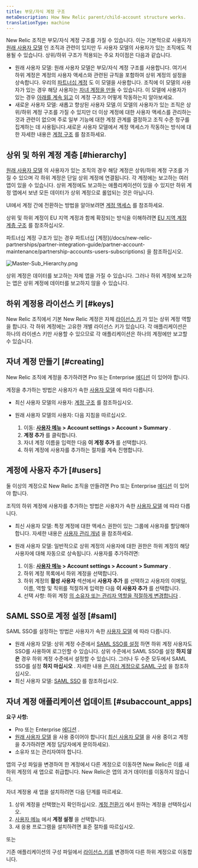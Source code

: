 ```yaml
---
title: 부모/자식 계정 구조
metaDescription: How New Relic parent/child-account structure works.
translationType: machine
---
```



New Relic 조직은 부모/자식 계정 구조를 가질 수 있습니다. 이는 기본적으로 사용자가 [원래 사용자 모델](/docs/accounts/original-accounts-billing/original-product-based-pricing/overview-user-models) 인 조직과 관련이 있지만 두 사용자 모델의 사용자가 있는 조직에도 적용될 수 있습니다. 상위/하위 구조가 적용되는 주요 차이점은 다음과 같습니다.

* 원래 사용자 모델: 원래 사용자 모델은 부모/자식 계정 구조를 사용합니다. 여기서 하위 계정은 계정의 사용자 액세스와 관련된 규칙을 포함하여 상위 계정의 설정을 상속합니다. 우리의 [파트너십 계정](/docs/new-relic-partnerships/partner-integration-guide/partner-account-maintenance/partnership-accounts-users-subscriptions) 도 이 모델을 사용합니다. 조직에 이 모델의 사용자가 있는 경우 해당 사용자는 [자녀 계정을 만들](#creating) 수 있습니다. 이 모델에 사용자가 있는 경우 [아래를 계속 읽고](#hierarchy) 이 계정 구조가 어떻게 작동하는지 알아보세요.
* 새로운 사용자 모델: 새롭고 향상된 사용자 모델.이 모델의 사용자가 있는 조직은 상위/하위 계정 구조를 가질 수 있지만 더 이상 계정에 대한 사용자 액세스를 관리하는 것과 관련이 없으며 주로 일부 기능에 대한 계정 관계를 결정하고 조직 수준 청구를 집계하는 데 사용됩니다.새로운 사용자 모델에서 계정 액세스가 작동하는 방식에 대한 자세한 내용은 [계정 구조](/docs/accounts/accounts-billing/account-structure/new-relic-account-structure) 를 참조하세요.

## 상위 및 하위 계정 계층 [#hierarchy]

[원래 사용자 모델](#requirements) 의 사용자가 있는 조직의 경우 해당 계정은 상위/하위 계정 구조를 가질 수 있으며 각 하위 계정은 단일 상위 계정에 연결됩니다. 각 계정에는 보고하는 여러 앱이 있을 수 있습니다. 상위 계정에도 보고하는 애플리케이션이 있을 수 있지만 하위 계정 앱에서 보낸 모든 데이터가 상위 계정으로 롤업되는 것은 아닙니다.

UI에서 계정 간에 전환하는 방법을 알아보려면 [계정 액세스](/docs/accounts/accounts-billing/general-account-settings/factors-affecting-access-features-data#account-access) 를 참조하세요.

상위 및 하위 계정이 EU 지역 계정과 함께 확장되는 방식을 이해하려면 [EU 지역 계정 계층 구조](/docs/using-new-relic/welcome-new-relic/getting-started/introduction-eu-region-data-center#global-account-hierarchy) 를 참조하십시오.

<Callout variant="tip">
  파트너십 계정 구조가 있는 경우 파트너십 [계정](/docs/new-relic-partnerships/partner-integration-guide/partner-account-maintenance/partnership-accounts-users-subscriptions) 을 참조하십시오.
</Callout>

<img
  title="Master-Sub_Hierarchy.png"
  alt="Master-Sub_Hierarchy.png"
  src={accountsParentChildAccountStructure}
/>

<figcaption>
  상위 계정은 데이터를 보고하는 자체 앱을 가질 수 있습니다. 그러나 하위 계정에 보고하는 앱은 상위 계정에 데이터를 보고하지 않을 수 있습니다.
</figcaption>

## 하위 계정용 라이선스 키 [#keys]

New Relic 조직에서 기본 New Relic 계정은 자체 [라이선스 키](/docs/apis/intro-apis/new-relic-api-keys/#ingest-license-key) 가 있는 상위 계정 역할을 합니다. 각 하위 계정에는 고유한 개별 라이선스 키가 있습니다. 각 애플리케이션은 하나의 라이센스 키만 사용할 수 있으므로 각 애플리케이션은 하나의 계정에만 보고할 수 있습니다.

## 자녀 계정 만들기 [#creating]

New Relic 조직에 계정을 추가하려면 Pro 또는 Enterprise [에디션](https://newrelic.com/pricing) 이 있어야 합니다.

계정을 추가하는 방법은 사용자가 속한 [사용자 모델](/docs/accounts/original-accounts-billing/original-users-roles/overview-user-models) 에 따라 다릅니다.

* 최신 사용자 모델의 사용자: [계정 구조](/docs/accounts/accounts-billing/account-structure/new-relic-account-structure/#new-model) 를 참조하십시오.

* 원래 사용자 모델의 사용자: 다음 지침을 따르십시오.

  1. 이동: **[사용자 메뉴](/docs/accounts/accounts-billing/general-account-settings/intro-account-settings) > Account settings > Account > Summary** .
  2. **계정 추가** 를 클릭합니다.
  3. 자녀 계정 이름을 입력한 다음 **이 계정 추가** 를 선택합니다.
  4. 하위 계정에 사용자를 추가하는 절차를 계속 진행합니다.

## 계정에 사용자 추가 [#users]

둘 이상의 계정으로 New Relic 조직을 만들려면 Pro 또는 Enterprise [에디션](https://newrelic.com/pricing) 이 있어야 합니다.

조직의 하위 계정에 사용자를 추가하는 방법은 사용자가 속한 [사용자 모델](/docs/accounts/original-accounts-billing/original-users-roles/overview-user-models) 에 따라 다릅니다.

* 최신 사용자 모델: 특정 계정에 대한 액세스 권한이 있는 그룹에 사용자를 할당해야 합니다. 자세한 내용은 [사용자 관리 개념](/docs/accounts/accounts-billing/new-relic-one-user-management/user-management-concepts#understand-concepts) 을 참조하세요.

* 원래 사용자 모델: 일반적으로 상위 계정의 사용자에 대한 권한은 하위 계정의 해당 사용자에 대해 자동으로 상속됩니다. 사용자를 추가하려면:

  1. 이동: **[사용자 메뉴](/docs/accounts/accounts-billing/general-account-settings/intro-account-settings) > Account settings > Account > Summary** .
  2. 하위 계정 목록에서 하위 계정을 선택합니다.
  3. 하위 계정의 **활성 사용자** 섹션에서 **사용자 추가** 를 선택하고 사용자의 이메일, 이름, 역할 및 직위를 적절하게 입력한 다음 **이 사용자 추가** 를 선택합니다.
  4. 선택 사항: 하위 계정 [의 소유자 또는 관리자 역할을 적절하게 변경합니다](/docs/accounts-partnerships/accounts/account-setup/adding-updating-users) .

## SAML SSO로 계정 설정 [#saml]

SAML SSO를 설정하는 방법은 사용자가 속한 [사용자 모델](/docs/accounts/original-accounts-billing/original-users-roles/overview-user-models) 에 따라 다릅니다.

* 원래 사용자 모델: 상위 계정 수준에서 [SAML SSO를 설정](/docs/accounts-partnerships/accounts/saml-single-sign/setting-sso) 하면 하위 계정 사용자도 SSO를 사용하여 로그인할 수 있습니다. 상위 수준에서 SAML SSO를 설정 **하지 않은** 경우 하위 계정 수준에서 설정할 수 있습니다. 그러나 두 수준 모두에서 SAML SSO를 설정 **하지 마십시오** . 자세한 내용 [은 여러 계정으로 SAML 구성](/docs/accounts-partnerships/accounts/saml-single-sign/configuring-saml-multiple-accounts) 을 참조하십시오.
* 최신 사용자 모델: [SAML SSO](/docs/accounts/accounts-billing/new-relic-one-user-management/authentication-domains-saml-sso-scim-more) 를 참조하십시오.

## 자녀 계정 애플리케이션 업데이트 [#subaccount_apps]

**요구 사항:**

* Pro 또는 Enterprise [에디션](https://newrelic.com/pricing) .
* [원래 사용자 모델](/docs/accounts/original-accounts-billing/original-users-roles/overview-user-models) 을 사용 중이어야 합니다( [최신 사용자 모델](/docs/accounts/original-accounts-billing/original-users-roles/overview-user-models) 을 사용 중이고 계정을 추가하려면 계정 담당자에게 문의하세요).
* 소유자 또는 관리자여야 합니다.

앱의 구성 파일을 변경하여 한 계정에서 다른 계정으로 이동하면 New Relic은 이를 새 하위 계정의 새 앱으로 취급합니다. New Relic은 앱의 과거 데이터를 이동하지 않습니다.

자녀 계정용 새 앱을 설치하려면 다음 단계를 따르세요.

1. 상위 계정을 선택했는지 확인하십시오. [계정 전환기](/docs/new-relic-solutions/get-started/glossary/#account-switcher) 에서 원하는 계정을 선택하십시오.
2. [사용자 메뉴](/docs/accounts/accounts-billing/general-account-settings/intro-account-settings) 에서 **계정 설정** 을 선택합니다.
3. 새 응용 프로그램을 설치하려면 표준 절차를 따르십시오.

또는

기존 애플리케이션의 구성 파일에서 [라이선스 키를](/docs/apis/intro-apis/new-relic-api-keys/#license-key) 변경하여 다른 하위 계정으로 이동합니다.